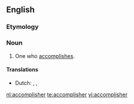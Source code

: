 ==English==

===Etymology===
{{suffix|accomplish|er}}

===Noun===
{{en-noun}}

# One who [[accomplish]]es.

====Translations====
{{trans-top|one who accomplishes}}
* Dutch: {{t+|nl|presteerder|m}}, {{t|nl|presteerster|f}}, {{t|nl|verwezenlijker}}
{{trans-mid}}
{{trans-bottom}}

[[nl:accomplisher]]
[[te:accomplisher]]
[[vi:accomplisher]]
